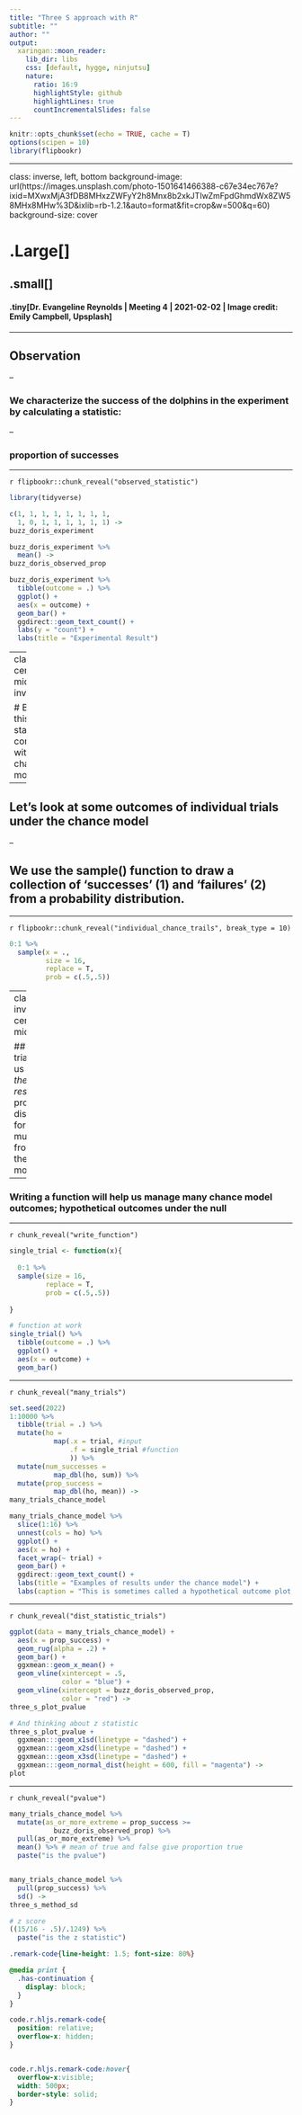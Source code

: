 ```yaml
---
title: "Three S approach with R"
subtitle: ""
author: ""
output:
  xaringan::moon_reader:
    lib_dir: libs
    css: [default, hygge, ninjutsu]
    nature:
      ratio: 16:9
      highlightStyle: github
      highlightLines: true
      countIncrementalSlides: false
---
```



```r
knitr::opts_chunk$set(echo = TRUE, cache = T)
options(scipen = 10)
library(flipbookr)
```

---



class: inverse, left, bottom
background-image: url(https://images.unsplash.com/photo-1501641466388-c67e34ec767e?ixid=MXwxMjA3fDB8MHxzZWFyY2h8Mnx8b2xkJTIwZmFpdGhmdWx8ZW58MHx8MHw%3D&ixlib=rb-1.2.1&auto=format&fit=crop&w=500&q=60)
background-size: cover

# .Large[]

## .small[]
#### .tiny[Dr. Evangeline Reynolds | Meeting 4 | 2021-02-02 | Image credit: Emily Campbell, Upsplash]


---



## Observation

--

### We characterize the success of the dolphins in the experiment by calculating a statistic:

--

### proportion of successes

---

`r flipbookr::chunk_reveal("observed_statistic")`


```r
library(tidyverse)

c(1, 1, 1, 1, 1, 1, 1, 1,
  1, 0, 1, 1, 1, 1, 1, 1) ->
buzz_doris_experiment

buzz_doris_experiment %>% 
  mean() ->
buzz_doris_observed_prop

buzz_doris_experiment %>% 
  tibble(outcome = .) %>% 
  ggplot() + 
  aes(x = outcome) +
  geom_bar() + 
  ggdirect::geom_text_count() + 
  labs(y = "count") +
  labs(title = "Experimental Result")
```


---
class: center, middle, inverse

# But is this statistic consistent with the chance model?

--

## Let's look at some outcomes of individual trials under the chance model

--

## We use the sample() function to draw a collection of 'successes' (1) and 'failures' (2) from a probability distribution.

---

`r flipbookr::chunk_reveal("individual_chance_trails", break_type = 10)`

```r
0:1 %>% 
  sample(x = ., 
         size = 16, 
         replace = T,
         prob = c(.5,.5))
```

---
class: inverse, center, middle

## *Many* trials tell us about *the resultant* probability distribution for multiple from the in the chance model

--

### Writing a function will help us manage many chance model outcomes; hypothetical outcomes under the null


---

`r chunk_reveal("write_function")`

```r
single_trial <- function(x){
  
  0:1 %>% 
  sample(size = 16, 
         replace = T,
         prob = c(.5,.5))
  
}

# function at work
single_trial() %>% 
  tibble(outcome = .) %>% 
  ggplot() + 
  aes(x = outcome) + 
  geom_bar()
```


---

`r chunk_reveal("many_trials")`

```r
set.seed(2022)
1:10000 %>% 
  tibble(trial = .) %>% 
  mutate(ho = 
           map(.x = trial, #input
               .f = single_trial #function
               )) %>% 
  mutate(num_successes = 
           map_dbl(ho, sum)) %>% 
  mutate(prop_success = 
           map_dbl(ho, mean)) ->
many_trials_chance_model  

many_trials_chance_model %>% 
  slice(1:16) %>% 
  unnest(cols = ho) %>% 
  ggplot() + 
  aes(x = ho) + 
  facet_wrap(~ trial) + 
  geom_bar() + 
  ggdirect::geom_text_count() + 
  labs(title = "Examples of results under the chance model") + 
  labs(caption = "This is sometimes called a hypothetical outcome plot,\nwhere we give 'full voice' to a bunch of the outcomes we might observe.\nUpside is that humans do well with interpretation\ndownside is you can't communicate precise probability distribution expectations")
```

---

`r chunk_reveal("dist_statistic_trials")`



```r
ggplot(data = many_trials_chance_model) + 
  aes(x = prop_success) + 
  geom_rug(alpha = .2) + 
  geom_bar() + 
  ggxmean::geom_x_mean() + 
  geom_vline(xintercept = .5, 
             color = "blue") + 
  geom_vline(xintercept = buzz_doris_observed_prop,
             color = "red") ->
three_s_plot_pvalue

# And thinking about z statistic
three_s_plot_pvalue +
  ggxmean:::geom_x1sd(linetype = "dashed") + 
  ggxmean:::geom_x2sd(linetype = "dashed") + 
  ggxmean:::geom_x3sd(linetype = "dashed") + 
  ggxmean:::geom_normal_dist(height = 600, fill = "magenta") ->
plot
```

---

`r chunk_reveal("pvalue")`

```r
many_trials_chance_model %>% 
  mutate(as_or_more_extreme = prop_success >= 
           buzz_doris_observed_prop) %>% 
  pull(as_or_more_extreme) %>% 
  mean() %>% # mean of true and false give proportion true
  paste("is the pvalue") 


many_trials_chance_model %>%
  pull(prop_success) %>% 
  sd() ->
three_s_method_sd

# z score
((15/16 - .5)/.1249) %>% 
  paste("is the z statistic")

```


<!-- adjust font size in this css code chunk, currently 80 -->

```css
.remark-code{line-height: 1.5; font-size: 80%}

@media print {
  .has-continuation {
    display: block;
  }
}

code.r.hljs.remark-code{
  position: relative;
  overflow-x: hidden;
}


code.r.hljs.remark-code:hover{
  overflow-x:visible;
  width: 500px;
  border-style: solid;
}
```



